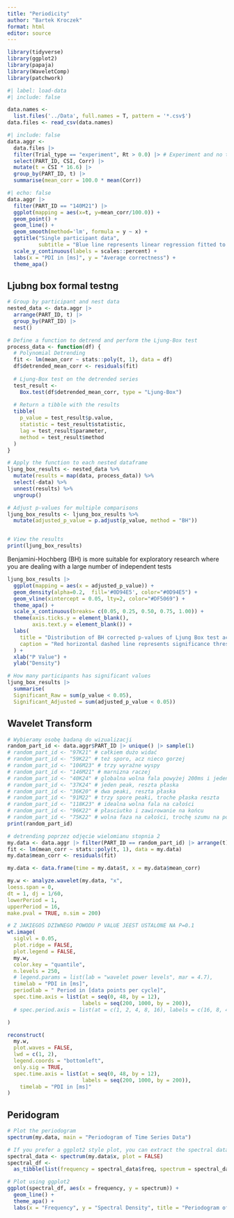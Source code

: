 ```yaml
---
title: "Periodicity"
author: "Bartek Kroczek"
format: html
editor: source
---
```

```r
library(tidyverse)
library(ggplot2)
library(papaja)
library(WaveletComp)
library(patchwork)
```


```r
#| label: load-data
#| include: false

data.names <-
  list.files('../Data', full.names = T, pattern = '*.csv$')
data.files <- read_csv(data.names)
```

```r
#| include: false
data.aggr <-
  data.files |>
  filter(Trial_type == "experiment", Rt > 0.0) |> # Experiment and no timeout
  select(PART_ID, CSI, Corr) |>
  mutate(t = CSI * 16.6) |>
  group_by(PART_ID, t) |>
  summarise(mean_corr = 100.0 * mean(Corr)) 
```

```r
#| echo: false
data.aggr |> 
  filter(PART_ID == "140M21") |>
  ggplot(mapping = aes(x=t, y=mean_corr/100.0)) +
  geom_point() +
  geom_line() + 
  geom_smooth(method='lm', formula = y ~ x) +
  ggtitle("Single participant data", 
          subtitle = "Blue line represents linear regression fitted to data") + 
  scale_y_continuous(labels = scales::percent) +
  labs(x = "PDI in [ms]", y = "Average correctness") +
  theme_apa()
```

## Ljubng box formal testng

```r
# Group by participant and nest data
nested_data <- data.aggr |>
  arrange(PART_ID, t) |>
  group_by(PART_ID) |>
  nest()

# Define a function to detrend and perform the Ljung-Box test
process_data <- function(df) {
  # Polynomial Detrending
  fit <- lm(mean_corr ~ stats::poly(t, 1), data = df)
  df$detrended_mean_corr <- residuals(fit)
  
  # Ljung-Box test on the detrended series
  test_result <-
    Box.test(df$detrended_mean_corr, type = "Ljung-Box")
  
  # Return a tibble with the results
  tibble(
    p_value = test_result$p.value,
    statistic = test_result$statistic,
    lag = test_result$parameter,
    method = test_result$method
  )
}

# Apply the function to each nested dataframe
ljung_box_results <- nested_data %>%
  mutate(results = map(data, process_data)) %>%
  select(-data) %>%
  unnest(results) %>%
  ungroup()

# Adjust p-values for multiple comparisons
ljung_box_results <- ljung_box_results %>%
  mutate(adjusted_p_value = p.adjust(p_value, method = "BH"))


# View the results
print(ljung_box_results)
```
Benjamini-Hochberg (BH) is more suitable for exploratory research where you are dealing with a large number of independent tests

```r
ljung_box_results |>
  ggplot(mapping = aes(x = adjusted_p_value)) +
  geom_density(alpha=0.2,  fill='#0D94E5', color="#0D94E5") +
  geom_vline(xintercept = 0.05, lty=2, color="#DF5069") + 
  theme_apa() + 
  scale_x_continuous(breaks= c(0.05, 0.25, 0.50, 0.75, 1.00)) +
  theme(axis.ticks.y = element_blank(),
        axis.text.y = element_blank()) +
  labs(
    title = "Distribution of BH corrected p-values of Ljung Box test across participants",
    caption = "Red horizontal dashed line represents significance threshold"
  ) +
  xlab("P Value") + 
  ylab("Density")
```

```r
# How many participants has significant values 
ljung_box_results |> 
  summarise(
  Significant_Raw = sum(p_value < 0.05),
  Significant_Adjusted = sum(adjusted_p_value < 0.05))
```

## Wavelet Transform

```r
# Wybieramy osobę badaną do wizualizacji
random_part_id <- data.aggr$PART_ID |> unique() |> sample(1)
# random_part_id <- "97K21" # całkiem dużo widać
# random_part_id <- "59K22" # też sporo, acz nieco gorzej
# random_part_id <- "106M23" # trzy wyraźne wyspy 
# random_part_id <- "146M21" # marnizna raczej
# random_part_id <- "40K24" # globalna wolna fala powyżej 200ms i jeden peak
# random_part_id <- "37K24" # jeden peak, reszta płaska
# random_part_id <- "36K20" # dwa peaki, reszta płaska
# random_part_id <- "91M22" # trzy spore peaki, troche płaska reszta
# random_part_id <- "118K23" # idealna wolna fala na całości 
# random_part_id <- "96K22" # płasciutko i zawirowanie na końcu 
# random_part_id <- "75K22" # wolna faza na całości, trochę szumu na początku
print(random_part_id)
```
```r

# detrending poprzez odjęcie wielomianu stopnia 2
my.data <- data.aggr |> filter(PART_ID == random_part_id) |> arrange(t)
fit <- lm(mean_corr ~ stats::poly(t, 1), data = my.data)
my.data$mean_corr <- residuals(fit)

my.data <- data.frame(time = my.data$t, x = my.data$mean_corr)

my.w <- analyze.wavelet(my.data, "x",
loess.span = 0,
dt = 1, dj = 1/60,
lowerPeriod = 1,
upperPeriod = 16,
make.pval = TRUE, n.sim = 200)

```

```r
# Z JAKIEGOŚ DZIWNEGO POWODU P VALUE JEEST USTALONE NA P=0.1
wt.image(
  siglvl = 0.05, 
  plot.ridge = FALSE,
  plot.legend = FALSE,
  my.w,
  color.key = "quantile",
  n.levels = 250,
  # legend.params = list(lab = "wavelet power levels", mar = 4.7),
  timelab = "PDI in [ms]",
  periodlab = " Period in [data points per cycle]",
  spec.time.axis = list(at = seq(0, 48, by = 12),
                        labels = seq(200, 1000, by = 200)),
  # spec.period.axis = list(at = c(1, 2, 4, 8, 16), labels = c(16, 8, 4, 2, 1))

)
```

```r
reconstruct(
  my.w,
  plot.waves = FALSE,
  lwd = c(1, 2),
  legend.coords = "bottomleft",
  only.sig = TRUE,
  spec.time.axis = list(at = seq(0, 48, by = 12),
                        labels = seq(200, 1000, by = 200)),
    timelab = "PDI in [ms]"
)
```


## Peridogram

```r

# Plot the periodogram
spectrum(my.data, main = "Periodogram of Time Series Data")

# If you prefer a ggplot2 style plot, you can extract the spectral data and plot it manually
spectral_data <- spectrum(my.data$x, plot = FALSE)
spectral_df <-
  as_tibble(list(frequency = spectral_data$freq, spectrum = spectral_data$spec))

# Plot using ggplot2
ggplot(spectral_df, aes(x = frequency, y = spectrum)) +
  geom_line() +
  theme_apa() +
  labs(x = "Frequency", y = "Spectral Density", title = "Periodogram of Time Series Data")

```


